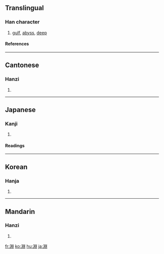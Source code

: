 {{see|渊}}

==Translingual==
===Han character===
{{Han char|rn=85|rad=水|as=08|sn=11|four=3210<sub>0</sub>|canj=水中X中 (ELXL)}}
# [[gulf]], [[abyss]], [[deep]]
====References====
{{Han ref|kx=0632.080|dkj=17692|dj=1035.030|hdz=31681.010|uh=6DF5|ud=28149|bh=B257|bd=45655}}

----
==Cantonese==
===Hanzi===
{{yue-hanzi|jyut=|y=yun1}}
# {{defn|Cantonese}}

----
==Japanese==
===Kanji===
{{ja-kanji|grade=|rs=水08}}
# {{defn|Japanese}} 
====Readings====
{{ja-readings|on=[[えん]] (en)|kun=[[ふち]] (fuchi)}}

----
==Korean==
===Hanja===
{{ko-hanja|hangeul=연|eumhun=|rv=yeon|mr=yŏn|y=yen}}
# {{defn|Korean}}

----
==Mandarin==
===Hanzi===
{{cmn-hanzi|sim=渊|pin=[[gǔn]] ([[gun3]]), [[hún]] ([[hun2]]), [[hùn]] ([[hun4]]), [[kūn]] ([[kun1]]), [[yuān]] ([[yuan1]])|wg=kun<sup>3</sup>, hun<sup>2</sup>, hun<sup>4</sup>, k'un<sup>1</sup>, yüan<sup>1</sup>}}
# {{defn|Mandarin}}

[[fr:淵]]
[[ko:淵]]
[[hu:淵]]
[[ja:淵]]